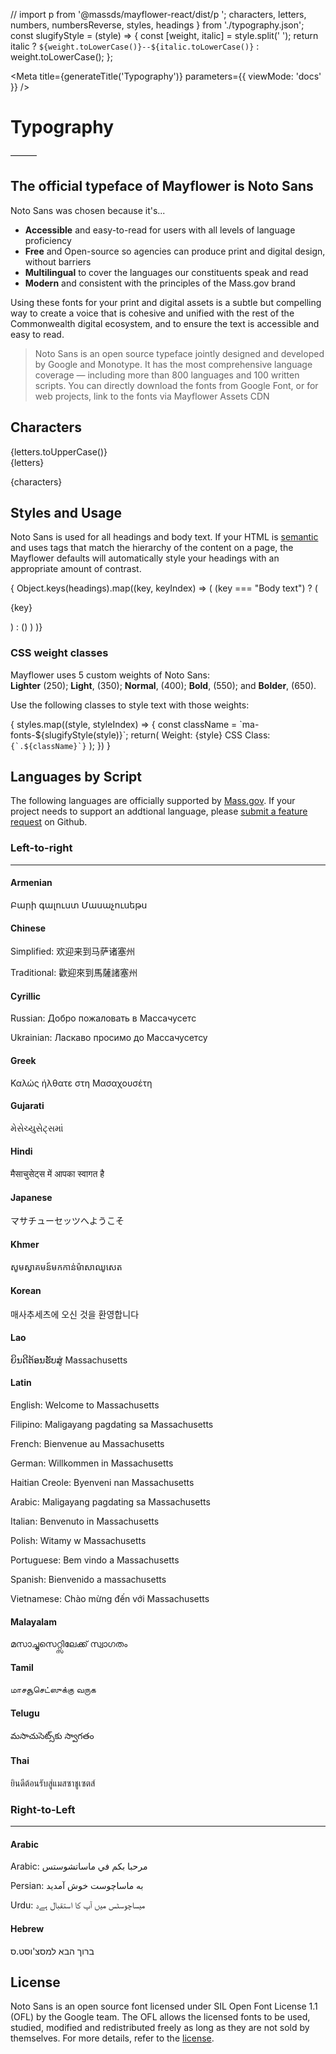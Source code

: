 // import p  from '@massds/mayflower-react/dist/p ';
  characters,
  letters,
  numbers,
  numbersReverse,
  styles,
  headings
} from './typography.json';
const slugifyStyle = (style) => {
  const [weight, italic] = style.split(' ');
  return italic ? `${weight.toLowerCase()}--${italic.toLowerCase()}` : weight.toLowerCase();
};

<Meta
  title={generateTitle('Typography')}
  parameters={{
    viewMode: 'docs'
  }}
/>

# Typography

———

## The official typeface of Mayflower is **Noto Sans**

Noto Sans was chosen because it's...
- **Accessible** and easy-to-read for users with all levels of language proficiency
- **Free** and Open-source so agencies can produce print and digital design, without barriers
- **Multilingual** to cover the languages our constituents speak and read
- **Modern** and consistent with the principles of the Mass.gov brand

Using these fonts for your print and digital assets is a subtle but compelling way to create a voice that is cohesive and unified with the rest of the Commonwealth digital ecosystem, and to ensure the text is accessible and easy to read.

> Noto Sans is an open source typeface jointly designed and developed by Google and Monotype. It has the most comprehensive language coverage — including more than 800 languages and 100 written scripts. You can directly download the fonts from Google Font, or for web projects, link to the fonts via Mayflower Assets CDN

## Characters

<div>
	<p className="font-specimen large">{letters.toUpperCase()}<br />{letters}</p>
  <p className="font-specimen">{characters}</p>
</div>

## Styles and Usage

Noto Sans is used for all headings and body text. If your HTML is [semantic](https://developer.mozilla.org/en-US/docs/Glossary/Semantics) and uses tags that match the hierarchy of the content on a page, the Mayflower defaults will automatically style your headings with an appropriate amount of contrast.

<div className="reset-vspace">
  { Object.keys(headings).map((key, keyIndex) => (
      (key === "Body text") ?
      (<p>{key}</p>) :
      (<Heading level={headings[key]} key={`element.key.${keyIndex}`} text={key} />)
    )
  )}
</div>

### CSS weight classes

<p>Mayflower uses 5 custom weights of Noto Sans: <br /><strong>Lighter</strong> (250); <strong>Light</strong>, (350); <strong>Normal</strong>, (400); <strong>Bold</strong>, (550); and <strong>Bolder</strong>, (650).</p>

<p>Use the following classes to style text with those weights:</p>

<div className="sb-grid">
  {
    styles.map((style, styleIndex) => {
      const className = `ma-fonts-${slugifyStyle(style)}`;
      return(
        <React.Fragment key={`style.block.${styleIndex}`}>
          <span><span>Weight: </span><span className={className}>{style}</span></span>
					<span>
							<span>CSS Class: </span>
		          <span className="markdown-body">
		            <code>{`.${className}`}</code>
		          </span>
					</span>
        </React.Fragment>
      );
    })
  }
</div>

## Languages by Script

The following languages are officially supported by [Mass.gov](https://www.mass.gov). If your project needs to support an addtional language, please [submit a feature request](https://github.com/massgov/mayflower/issues/new/choose) on Github.

<!--
@todo look into font rendering issues below.
The only fonts that are rendering with Noto are: Latin, Greek, Cyrillic, Khmer, Arabic and  Hebrew.
-->

### Left-to-right

---

#### Armenian

<!-- @todo investigate why Note font is not rendereing here -->
<p className="font-specimen" lang="hy">Բարի գալուստ Մասաչուսեթս</p>

#### Chinese

<!-- @todo investigate why Note font is not rendereing here -->
<div>
	<p lang="zh-Hans">Simplified: <span className="font-specimen">欢迎来到马萨诸塞州</span></p>
	<p lang="yue-Hant">Traditional: <span className="font-specimen">歡迎來到馬薩諸塞州</span></p>
</div>

#### Cyrillic

<div>
	<p lang="Cyrl">Russian: <span className="font-specimen">Добро пожаловать в Массачусетс</span></p>
	<p lang="uk">Ukrainian: <span className="font-specimen">Ласкаво просимо до Массачусетсу</span></p>
</div>

#### Greek

<p className="font-specimen" lang="gr">Καλώς ήλθατε στη Μασαχουσέτη</p>

#### Gujarati

<!-- @todo investigate why Note font is not rendereing here -->
<p className="font-specimen" lang="gu">મેસેચ્યુસેટ્સમાં</p>

#### Hindi

<!-- @todo investigate why Noto font is not rendereing here -->
<p className="font-specimen" lang="hi">मैसाचुसेट्स में आपका स्वागत है</p>

#### Japanese

<!-- @todo investigate why Note font is not rendereing here -->
<p className="font-specimen" lang="jp">マサチューセッツへようこそ</p>

#### Khmer

<p className="font-specimen" lang="km">សូមស្វាគមន៍មកកាន់ម៉ាសាឈូសេត</p>

#### Korean

<!-- @todo investigate why Note font is not rendereing here -->
<p className="font-specimen" lang="ko">매사추세츠에 오신 것을 환영합니다</p>

#### Lao

<!-- @todo investigate why Note font is not rendereing here -->
<p className="font-specimen" lang="lo">ຍິນດີຕ້ອນຮັບສູ່ Massachusetts</p>

#### Latin

<div>
	<p lang="Latn">English: <span className="font-specimen">Welcome to Massachusetts</span></p>
	<p lang="tl">Filipino: <span className="font-specimen">Maligayang pagdating sa Massachusetts</span></p>
	<p lang="fr">French: <span className="font-specimen">Bienvenue au Massachusetts</span></p>
	<p lang="de">German: <span className="font-specimen">Willkommen in Massachusetts</span></p>
	<p lang="hr">Haitian Creole: <span className="font-specimen">Byenveni nan Massachusetts</span></p>
	<p lang="tl">Arabic: <span className="font-specimen">Maligayang pagdating sa Massachusetts</span></p>
	<p lang="it">Italian: <span className="font-specimen">Benvenuto in Massachusetts</span></p>
	<p lang="pl">Polish: <span className="font-specimen">Witamy w Massachusetts</span></p>
	<p lang="pt">Portuguese: <span className="font-specimen">Bem vindo a Massachusetts</span></p>
	<p lang="es">Spanish: <span className="font-specimen">Bienvenido a massachusetts</span></p>
	<p lang="vi">Vietnamese: <span className="font-specimen">Chào mừng đến với Massachusetts</span></p>
</div>

#### Malayalam

<!-- @todo investigate why Note font is not rendereing here -->
<p className="font-specimen" lang="ml">മസാച്ചുസെറ്റ്സിലേക്ക് സ്വാഗതം</p>

#### Tamil

<p className="font-specimen" lang="ta">மாசசூசெட்ஸுக்கு வருக</p>

#### Telugu

<p className="font-specimen" lang="te">మసాచుసెట్స్‌కు స్వాగతం</p>

#### Thai

<p className="font-specimen" lang="Thai">ยินดีต้อนรับสู่แมสซาชูเซตส์</p>

### Right-to-Left

---

#### Arabic

<div>
	<p lang="Arab">Arabic: <span className="font-specimen">مرحبا بكم في ماساتشوستس</span></p>
	<p lang="fa">Persian: <span className="font-specimen">به ماساچوست خوش آمدید</span></p>
	<p lang="ur">Urdu: <span className="font-specimen">میساچوسٹس میں آپ کا استقبال ہےد</span></p>
</div>

#### Hebrew

<p className="font-specimen" lang="Hebr">ברוך הבא למסצ'וסט.ס</p>

## License

Noto Sans is an open source font licensed under SIL Open Font License 1.1 (OFL) by the Google team. The OFL allows the licensed fonts to be used, studied, modified and redistributed freely as long as they are not sold by themselves. For more details, refer to the [license](https://github.com/googlefonts/noto-fonts/blob/master/LICENSE).
